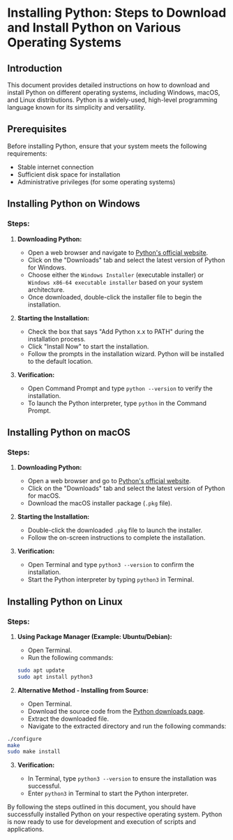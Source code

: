 # Installing Python: Steps to Download and Install Python on Various Operating Systems

## Introduction

This document provides detailed instructions on how to download and install Python on different operating systems, including Windows, macOS, and Linux distributions. Python is a widely-used, high-level programming language known for its simplicity and versatility.

## Prerequisites

Before installing Python, ensure that your system meets the following requirements:

-   Stable internet connection
-   Sufficient disk space for installation
-   Administrative privileges (for some operating systems)

## Installing Python on Windows

### Steps:

1.  **Downloading Python:**
    
    -   Open a web browser and navigate to [Python's official website](https://www.python.org/downloads/).
    -   Click on the "Downloads" tab and select the latest version of Python for Windows.
    -   Choose either the `Windows Installer` (executable installer) or `Windows x86-64 executable installer` based on your system architecture.
    -   Once downloaded, double-click the installer file to begin the installation.
2.  **Starting the Installation:**
    
    -   Check the box that says "Add Python x.x to PATH" during the installation process.
    -   Click "Install Now" to start the installation.
    -   Follow the prompts in the installation wizard. Python will be installed to the default location.
3.  **Verification:**
    
    -   Open Command Prompt and type `python --version` to verify the installation.
    -   To launch the Python interpreter, type `python` in the Command Prompt.

## Installing Python on macOS

### Steps:

1.  **Downloading Python:**
    
    -   Open a web browser and go to [Python's official website](https://www.python.org/downloads/).
    -   Click on the "Downloads" tab and select the latest version of Python for macOS.
    -   Download the macOS installer package (`.pkg` file).
2.  **Starting the Installation:**
    
    -   Double-click the downloaded `.pkg` file to launch the installer.
    -   Follow the on-screen instructions to complete the installation.
3.  **Verification:**
    
    -   Open Terminal and type `python3 --version` to confirm the installation.
    -   Start the Python interpreter by typing `python3` in Terminal.

## Installing Python on Linux

### Steps:

1.  **Using Package Manager (Example: Ubuntu/Debian):**
    
    -   Open Terminal.
    -   Run the following commands:
    
    ```zsh
    sudo apt update
    sudo apt install python3
    ```
        
2.  **Alternative Method - Installing from Source:**
    
    -   Open Terminal.
    -   Download the source code from the [Python downloads page](https://www.python.org/downloads/source/).
    -   Extract the downloaded file.
    -   Navigate to the extracted directory and run the following commands:

```zsh
./configure
make
sudo make install
```
        
3.  **Verification:**
    
    -   In Terminal, type `python3 --version` to ensure the installation was successful.
    -   Enter `python3` in Terminal to start the Python interpreter.


By following the steps outlined in this document, you should have successfully installed Python on your respective operating system. Python is now ready to use for development and execution of scripts and applications.
